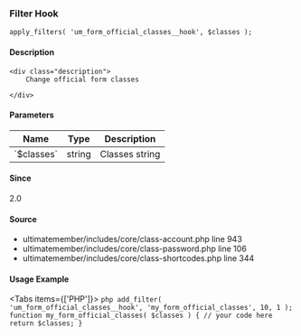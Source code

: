 
### Filter Hook    
    
```
apply_filters( 'um_form_official_classes__hook', $classes );
```

#### Description
    <div class="description">
        Change official form classes
 
    </div>

#### Parameters
            
<table className="table-auto mt-2 border dark:border-gray-500 p-5 text-sm text-left">
<thead>
<tr>
<th  className="px-3">Name</th>
<th  className="px-3">Type</th>
<th  className="px-3">Description</th>
</tr>
</thead>
<tbody>
               <tr >
               <td className="px-3 py-2">`$classes`</td>
               <td className="px-3 py-2">string</td>
               <td className="px-3 py-2 text-sm">Classes string</td>
               </tr>
</tbody>
</table>

#### Since
<div class="description">
2.0
</div>

#### Source
  - <Link href="/developer/files/includes-core-class-account#source-view.943">ultimatemember/includes/core/class-account.php</Link> <Link href="/developer/files/includes-core-class-account#source-view.943">line 943</Link>
  - <Link href="/developer/files/includes-core-class-password#source-view.106">ultimatemember/includes/core/class-password.php</Link> <Link href="/developer/files/includes-core-class-password#source-view.106">line 106</Link>
  - <Link href="/developer/files/includes-core-class-shortcodes#source-view.344">ultimatemember/includes/core/class-shortcodes.php</Link> <Link href="/developer/files/includes-core-class-shortcodes#source-view.344">line 344</Link>



#### Usage Example

<Tabs items={['PHP']}>
    <Tab>
    ```php
    add_filter( 'um_form_official_classes__hook', 'my_form_official_classes', 10, 1 );
 function my_form_official_classes( $classes ) {
     // your code here
     return $classes;
 }
    ```
    </Tab>
</Tabs>